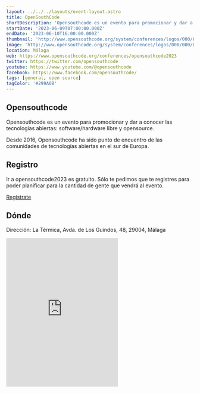 ```yaml
---
layout: ../../../layouts/event-layout.astro
title: OpenSouthCode
shortDescription: 'Opensouthcode es un evento para promocionar y dar a conocer las tecnologías abiertas: software/hardware libre y opensource.'
startDate: '2023-06-09T07:00:00.000Z'
endDate: '2023-06-10T16:00:00.000Z'
thumbnail: 'http://www.opensouthcode.org/system/conferences/logos/000/000/006/original/logo_osc.png'
image: 'http://www.opensouthcode.org/system/conferences/logos/000/000/006/original/logo_osc.png'
location: Málaga
web: https://www.opensouthcode.org/conferences/opensouthcode2023
twitter: https://twitter.com/opensouthcode
youtube: https://www.youtube.com/@opensouthcode
facebook: https://www.facebook.com/opensouthcode/
tags: [general, open source]
tagColor: '#299A0B'
---
```


## Opensouthcode

Opensouthcode es un evento para promocionar y dar a conocer las tecnologías abiertas: software/hardware libre y opensource.

Desde 2016, Opensouthcode ha sido punto de encuentro de las comunidades de tecnologías abiertas en el sur de Europa.

## Registro

Ir a opensouthcode2023 es gratuito. Sólo te pedimos que te registres para poder planificar para la cantidad de gente que vendrá al evento.

<a target="_blank" href="https://www.opensouthcode.org/conferences/opensouthcode2023/register/new">
  Regístrate
</a>

## Dónde

Dirección: La Térmica, Avda. de Los Guindos, 48, 29004, Málaga

<iframe
  className="w-full"
  height="400px"
  style="border:none;overflow:hidden"
  marginheight="0"
  marginwidth="0"
  aria-label="La Térmica, Avda. de Los Guindos, 48, 29004, Málaga"
  class="sek-lazy-loaded"
  src="https://www.google.com/maps/embed?pb=!1m18!1m12!1m3!1d3199.381339699327!2d-4.44763104833959!3d36.68937328153013!2m3!1f0!2f0!3f0!3m2!1i1024!2i768!4f13.1!3m3!1m2!1s0xd72f9d1ad2c3d95%3A0x2e62408338fb171b!2sLa%20T%C3%A9rmica!5e0!3m2!1ses!2ses!4v1678091130419!5m2!1ses!2ses"
></iframe>
